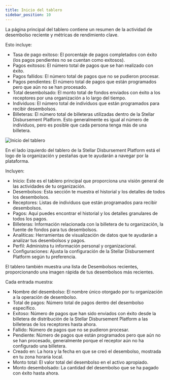 ```yaml
---
title: Inicio del tablero
sidebar_position: 10
---
```


La página principal del tablero contiene un resumen de la actividad de desembolso reciente y métricas de rendimiento clave.

Esto incluye:

- Tasa de pago exitoso: El porcentaje de pagos completados con éxito (los pagos pendientes no se cuentan como exitosos).
- Pagos exitosos: El número total de pagos que se han realizado con éxito.
- Pagos fallidos: El número total de pagos que no se pudieron procesar.
- Pagos pendientes: El número total de pagos que están programados pero que aún no se han procesado.
- Total desembolsado: El monto total de fondos enviados con éxito a los receptores por una organización a lo largo del tiempo.
- Individuos: El número total de individuos que están programados para recibir desembolsos.
- Billeteras: El número total de billeteras utilizadas dentro de la Stellar Disbursement Platform. Esto generalmente es igual al número de individuos, pero es posible que cada persona tenga más de una billetera.

![Inicio del tablero](/assets/SDP/SDP19.png)

En el lado izquierdo del tablero de la Stellar Disbursement Platform está el logo de la organización y pestañas que te ayudarán a navegar por la plataforma.

Incluyen:

- Inicio: Este es el tablero principal que proporciona una visión general de las actividades de tu organización.
- Desembolsos: Esta sección te muestra el historial y los detalles de todos los desembolsos.
- Receptores: Listas de individuos que están programados para recibir desembolsos.
- Pagos: Aquí puedes encontrar el historial y los detalles granulares de todos los pagos.
- Billeteras: Información relacionada con la billetera de tu organización, la fuente de fondos para tus desembolsos.
- Analíticas: Herramientas de visualización de datos que te ayudarán a analizar tus desembolsos y pagos.
- Perfil: Administra tu información personal y organizacional.
- Configuraciones: Ajusta la configuración de la Stellar Disbursement Platform según tu preferencia.

El tablero también muestra una lista de Desembolsos recientes, proporcionando una imagen rápida de tus desembolsos más recientes.

Cada entrada muestra:

- Nombre del desembolso: El nombre único otorgado por tu organización a la operación de desembolso.
- Total de pagos: Número total de pagos dentro del desembolso específico.
- Exitoso: Número de pagos que han sido enviados con éxito desde la billetera de distribución de la Stellar Disbursement Platform a las billeteras de los receptores hasta ahora.
- Fallido: Número de pagos que no se pudieron procesar.
- Pendiente: Número de pagos que están programados pero que aún no se han procesado, generalmente porque el receptor aún no ha configurado una billetera.
- Creado en: La hora y la fecha en que se creó el desembolso, mostrada en tu zona horaria local.
- Monto total: El valor total del desembolso en el activo apropiado.
- Monto desembolsado: La cantidad del desembolso que se ha pagado con éxito hasta ahora.
